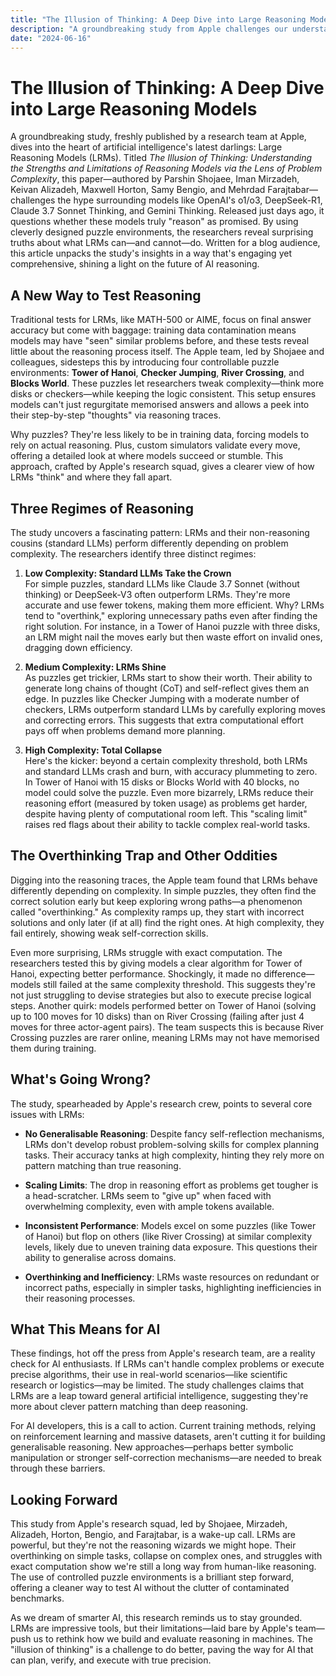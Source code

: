 ```yaml
---
title: "The Illusion of Thinking: A Deep Dive into Large Reasoning Models"
description: "A groundbreaking study from Apple challenges our understanding of AI reasoning capabilities, revealing surprising limitations in Large Reasoning Models."
date: "2024-06-16"
---
```


# The Illusion of Thinking: A Deep Dive into Large Reasoning Models

A groundbreaking study, freshly published by a research team at Apple, dives into the heart of artificial intelligence's latest darlings: Large Reasoning Models (LRMs). Titled *The Illusion of Thinking: Understanding the Strengths and Limitations of Reasoning Models via the Lens of Problem Complexity*, this paper—authored by Parshin Shojaee, Iman Mirzadeh, Keivan Alizadeh, Maxwell Horton, Samy Bengio, and Mehrdad Farajtabar—challenges the hype surrounding models like OpenAI's o1/o3, DeepSeek-R1, Claude 3.7 Sonnet Thinking, and Gemini Thinking. Released just days ago, it questions whether these models truly "reason" as promised. By using cleverly designed puzzle environments, the researchers reveal surprising truths about what LRMs can—and cannot—do. Written for a blog audience, this article unpacks the study's insights in a way that's engaging yet comprehensive, shining a light on the future of AI reasoning.

## A New Way to Test Reasoning

Traditional tests for LRMs, like MATH-500 or AIME, focus on final answer accuracy but come with baggage: training data contamination means models may have "seen" similar problems before, and these tests reveal little about the reasoning process itself. The Apple team, led by Shojaee and colleagues, sidesteps this by introducing four controllable puzzle environments: **Tower of Hanoi**, **Checker Jumping**, **River Crossing**, and **Blocks World**. These puzzles let researchers tweak complexity—think more disks or checkers—while keeping the logic consistent. This setup ensures models can't just regurgitate memorised answers and allows a peek into their step-by-step "thoughts" via reasoning traces.

Why puzzles? They're less likely to be in training data, forcing models to rely on actual reasoning. Plus, custom simulators validate every move, offering a detailed look at where models succeed or stumble. This approach, crafted by Apple's research squad, gives a clearer view of how LRMs "think" and where they fall apart.

## Three Regimes of Reasoning

The study uncovers a fascinating pattern: LRMs and their non-reasoning cousins (standard LLMs) perform differently depending on problem complexity. The researchers identify three distinct regimes:

1. **Low Complexity: Standard LLMs Take the Crown**  
   For simple puzzles, standard LLMs like Claude 3.7 Sonnet (without thinking) or DeepSeek-V3 often outperform LRMs. They're more accurate and use fewer tokens, making them more efficient. Why? LRMs tend to "overthink," exploring unnecessary paths even after finding the right solution. For instance, in a Tower of Hanoi puzzle with three disks, an LRM might nail the moves early but then waste effort on invalid ones, dragging down efficiency.

2. **Medium Complexity: LRMs Shine**  
   As puzzles get trickier, LRMs start to show their worth. Their ability to generate long chains of thought (CoT) and self-reflect gives them an edge. In puzzles like Checker Jumping with a moderate number of checkers, LRMs outperform standard LLMs by carefully exploring moves and correcting errors. This suggests that extra computational effort pays off when problems demand more planning.

3. **High Complexity: Total Collapse**  
   Here's the kicker: beyond a certain complexity threshold, both LRMs and standard LLMs crash and burn, with accuracy plummeting to zero. In Tower of Hanoi with 15 disks or Blocks World with 40 blocks, no model could solve the puzzle. Even more bizarrely, LRMs reduce their reasoning effort (measured by token usage) as problems get harder, despite having plenty of computational room left. This "scaling limit" raises red flags about their ability to tackle complex real-world tasks.

## The Overthinking Trap and Other Oddities

Digging into the reasoning traces, the Apple team found that LRMs behave differently depending on complexity. In simple puzzles, they often find the correct solution early but keep exploring wrong paths—a phenomenon called "overthinking." As complexity ramps up, they start with incorrect solutions and only later (if at all) find the right ones. At high complexity, they fail entirely, showing weak self-correction skills.

Even more surprising, LRMs struggle with exact computation. The researchers tested this by giving models a clear algorithm for Tower of Hanoi, expecting better performance. Shockingly, it made no difference—models still failed at the same complexity threshold. This suggests they're not just struggling to devise strategies but also to execute precise logical steps. Another quirk: models performed better on Tower of Hanoi (solving up to 100 moves for 10 disks) than on River Crossing (failing after just 4 moves for three actor-agent pairs). The team suspects this is because River Crossing puzzles are rarer online, meaning LRMs may not have memorised them during training.

## What's Going Wrong?

The study, spearheaded by Apple's research crew, points to several core issues with LRMs:

- **No Generalisable Reasoning**: Despite fancy self-reflection mechanisms, LRMs don't develop robust problem-solving skills for complex planning tasks. Their accuracy tanks at high complexity, hinting they rely more on pattern matching than true reasoning.
  
- **Scaling Limits**: The drop in reasoning effort as problems get tougher is a head-scratcher. LRMs seem to "give up" when faced with overwhelming complexity, even with ample tokens available.

- **Inconsistent Performance**: Models excel on some puzzles (like Tower of Hanoi) but flop on others (like River Crossing) at similar complexity levels, likely due to uneven training data exposure. This questions their ability to generalise across domains.

- **Overthinking and Inefficiency**: LRMs waste resources on redundant or incorrect paths, especially in simpler tasks, highlighting inefficiencies in their reasoning processes.

## What This Means for AI

These findings, hot off the press from Apple's research team, are a reality check for AI enthusiasts. If LRMs can't handle complex problems or execute precise algorithms, their use in real-world scenarios—like scientific research or logistics—may be limited. The study challenges claims that LRMs are a leap toward general artificial intelligence, suggesting they're more about clever pattern matching than deep reasoning.

For AI developers, this is a call to action. Current training methods, relying on reinforcement learning and massive datasets, aren't cutting it for building generalisable reasoning. New approaches—perhaps better symbolic manipulation or stronger self-correction mechanisms—are needed to break through these barriers.

## Looking Forward

This study from Apple's research squad, led by Shojaee, Mirzadeh, Alizadeh, Horton, Bengio, and Farajtabar, is a wake-up call. LRMs are powerful, but they're not the reasoning wizards we might hope. Their overthinking on simple tasks, collapse on complex ones, and struggles with exact computation show we're still a long way from human-like reasoning. The use of controlled puzzle environments is a brilliant step forward, offering a cleaner way to test AI without the clutter of contaminated benchmarks.

As we dream of smarter AI, this research reminds us to stay grounded. LRMs are impressive tools, but their limitations—laid bare by Apple's team—push us to rethink how we build and evaluate reasoning in machines. The "illusion of thinking" is a challenge to do better, paving the way for AI that can plan, verify, and execute with true precision. 